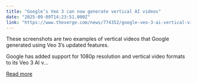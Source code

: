 ```yaml
---
title: "Google’s Veo 3 can now generate vertical AI videos"
date: "2025-09-09T14:23:51.000Z"
link: "https://www.theverge.com/news/774352/google-veo-3-ai-vertical-video-1080p-support"
---
```


These screenshots are two examples of vertical videos that Google generated using Veo 3’s updated features.	

Google has added support for 1080p resolution and vertical video formats to its Veo 3 AI v...

[Read more](https://www.theverge.com/news/774352/google-veo-3-ai-vertical-video-1080p-support)
